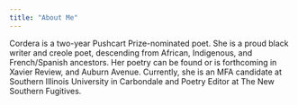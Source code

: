```yaml
---
title: "About Me"
---
```


Cordera is a two-year Pushcart Prize-nominated poet. She is a proud black writer and creole poet, descending from African, Indigenous, and French/Spanish ancestors. Her poetry can be found or is forthcoming in Xavier Review, and Auburn Avenue. Currently, she is an MFA candidate at Southern Illinois University in Carbondale and Poetry Editor at The New Southern Fugitives.